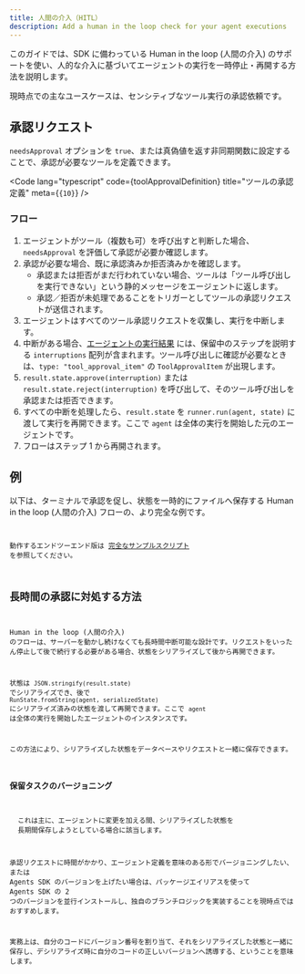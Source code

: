 ```yaml
---
title: 人間の介入（HITL）
description: Add a human in the loop check for your agent executions
---
```



このガイドでは、SDK に備わっている Human in the loop (人間の介入) のサポートを使い、人的な介入に基づいてエージェントの実行を一時停止・再開する方法を説明します。

現時点での主なユースケースは、センシティブなツール実行の承認依頼です。

## 承認リクエスト

`needsApproval` オプションを `true`、または真偽値を返す非同期関数に設定することで、承認が必要なツールを定義できます。

<Code
  lang="typescript"
  code={toolApprovalDefinition}
  title="ツールの承認定義"
  meta={`{10}`}
/>

### フロー

1. エージェントがツール（複数も可）を呼び出すと判断した場合、`needsApproval` を評価して承認が必要か確認します。
2. 承認が必要な場合、既に承認済みか拒否済みかを確認します。
   - 承認または拒否がまだ行われていない場合、ツールは「ツール呼び出しを実行できない」という静的メッセージをエージェントに返します。
   - 承認／拒否が未処理であることをトリガーとしてツールの承認リクエストが送信されます。
3. エージェントはすべてのツール承認リクエストを収集し、実行を中断します。
4. 中断がある場合、[エージェントの実行結果](/openai-agents-js/ja/guides/results) には、保留中のステップを説明する `interruptions` 配列が含まれます。ツール呼び出しに確認が必要なときは、`type: "tool_approval_item"` の `ToolApprovalItem` が出現します。
5. `result.state.approve(interruption)` または `result.state.reject(interruption)` を呼び出して、そのツール呼び出しを承認または拒否できます。
6. すべての中断を処理したら、`result.state` を `runner.run(agent, state)` に渡して実行を再開できます。ここで `agent` は全体の実行を開始した元のエージェントです。
7. フローはステップ 1 から再開されます。

## 例

以下は、ターミナルで承認を促し、状態を一時的にファイルへ保存する Human in the loop (人間の介入) フローの、より完全な例です。

<Code
  lang="typescript"
  code={humanInTheLoopExample}
  title="Human in the loop"
/>

動作するエンドツーエンド版は [完全なサンプルスクリプト](https://github.com/openai/openai-agents-js/tree/main/examples/agent-patterns/human-in-the-loop.ts) を参照してください。

## 長時間の承認に対処する方法

Human in the loop (人間の介入) のフローは、サーバーを動かし続けなくても長時間中断可能な設計です。リクエストをいったん停止して後で続行する必要がある場合、状態をシリアライズして後から再開できます。

状態は `JSON.stringify(result.state)` でシリアライズでき、後で `RunState.fromString(agent, serializedState)` にシリアライズ済みの状態を渡して再開できます。ここで `agent` は全体の実行を開始したエージェントのインスタンスです。

この方法により、シリアライズした状態をデータベースやリクエストと一緒に保存できます。

### 保留タスクのバージョニング

<Aside>
  これは主に、エージェントに変更を加える間、シリアライズした状態を
  長期間保存しようとしている場合に該当します。
</Aside>

承認リクエストに時間がかかり、エージェント定義を意味のある形でバージョニングしたい、または Agents SDK のバージョンを上げたい場合は、パッケージエイリアスを使って Agents SDK の 2 つのバージョンを並行インストールし、独自のブランチロジックを実装することを現時点ではおすすめします。

実務上は、自分のコードにバージョン番号を割り当て、それをシリアライズした状態と一緒に保存し、デシリアライズ時に自分のコードの正しいバージョンへ誘導する、ということを意味します。

